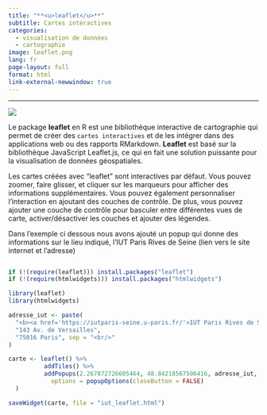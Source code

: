```yaml
---
title: "**<u>leaflet</u>**"
subtitle: Cartes intéractives
categories:
  - visualisation de données
  - cartographie
image: leaflet.png
lang: fr
page-layout: full
format: html
link-external-newwindow: true
---
```


----------------------


::: {.grid}

::: {.g-col-2}
<div style="margin-top: auto;"><a href="leaflet.qmd">![](leaflet.png)</a></div>
:::

::: {.g-col-10}
<div style="margin-top: auto;"><p class="card-text">Le package **leaflet** en R est une bibliothèque interactive de cartographie qui permet de créer des `cartes interactives` et de les intégrer dans des applications web ou des rapports RMarkdown. **Leaflet** est basé sur la bibliothèque JavaScript Leaflet.js, ce qui en fait une solution puissante pour la visualisation de données géospatiales.
</p>
</div>
:::

:::


Les cartes créées avec "leaflet" sont interactives par défaut. Vous pouvez zoomer, faire glisser, et cliquer sur les marqueurs pour afficher des informations supplémentaires. Vous pouvez également personnaliser l'interaction en ajoutant des couches de contrôle. De plus, vous pouvez ajouter une couche de contrôle pour basculer entre différentes vues de carte, activer/désactiver les couches et ajouter des légendes.  

Dans l'exemple ci dessous nous avons ajouté un popup qui donne des informations sur le lieu indiqué, l'IUT Paris Rives de Seine (lien vers le site internet et l'adresse)


::: {.grid}

::: {.g-col-6}
```r

```
:::

::: {.g-col-6}

```r

if (!(require(leaflet))) install.packages("leaflet")
if (!(require(htmlwidgets))) install.packages("htmlwidgets")
```

```r
library(leaflet)
library(htmlwidgets)

adresse_iut <- paste(
  "<b><a href='https://iutparis-seine.u-paris.fr/'>IUT Paris Rives de Seine</a></b>",
  "143 Av. de Versailles",
  "75016 Paris", sep = "<br/>"
)

carte <- leaflet() %>% 
          addTiles() %>%
          addPopups(2.267872726605464, 48.84218567506416, adresse_iut,
            options = popupOptions(closeButton = FALSE)
  )

saveWidget(carte, file = "iut_leaflet.html")
```

:::

:::
